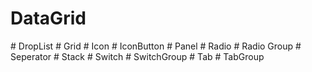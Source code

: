 
<Meta title="ExtractTest" />

# DataGrid
<TestSource code={PaginationCode} />
# DropList
<TestSource code={DropdownCode} />
# Grid
<TestSource code={ItemsCode} />
# Icon
<TestSource code={AddCode} />
# IconButton
<TestSource code={IconButtonCode.AddCode} />
# Panel
<TestSource code={ShadowCode} />
# Radio
<TestSource code={NameCode} />
# Radio Group
<TestSource code={UnControlledCode} />
<TestSource code={ControlledCode} />
# Seperator
<TestSource code={HorizontalCode} />
<TestSource code={VerticalCode} />
# Stack
<TestSource code={StackCode.RowCode} />
<TestSource code={StackCode.ColumnCode} />
# Switch
<TestSource code={SwitchCode.LabelCode} />
# SwitchGroup
<TestSource code={SwitchGroupCode.ControlledCode} />
<TestSource code={SwitchGroupCode.UnControlledCode} />
# Tab
<TestSource code={TabCode.LabelCode} />
# TabGroup
<TestSource code={TabCode.HorizontalCode} />
<TestSource code={TabCode.VerticalCode} />